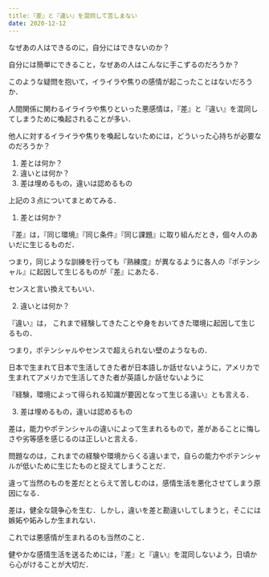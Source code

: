 ```yaml
---
title:『差』と『違い』を混同して苦しまない
date: 2020-12-12
---
```

なぜあの人はできるのに，自分にはできないのか？


自分には簡単にできること，なぜあの人はこんなに手こずるのだろうか？


このような疑問を抱いて，イライラや焦りの感情が起こったことはないだろうか．


人間関係に関わるイライラや焦りといった悪感情は，『差』と『違い』を混同してしまうために喚起されることが多い．


他人に対するイライラや焦りを喚起しないためには，どういった心持ちが必要なのだろうか？


1) 差とは何か？
2) 違いとは何か？
3) 差は埋めるもの，違いは認めるもの


上記の３点についてまとめてみる．


1. 差とは何か？


『差』は，『同じ環境』『同じ条件』『同じ課題』に取り組んだとき，個々人のあいだに生じるものだ．


つまり，同じような訓練を行っても『熟練度』が異なるように各人の『ポテンシャル』に起因して生じるものが『差』にあたる．


センスと言い換えてもいい．


2. 違いとは何か？


『違い』は， これまで経験してきたことや身をおいてきた環境に起因して生じるもの．


つまり，ポテンシャルやセンスで超えられない壁のようなもの．


日本で生まれて日本で生活してきた者が日本語しか話せないように，アメリカで生まれてアメリカで生活してきた者が英語しか話せないように


『経験，環境によって得られる知識が要因となって生じる違い』とも言える．


3. 差は埋めるもの，違いは認めるもの


差は，能力やポテンシャルの違いによって生まれるもので，差があることに悔しさや劣等感を感じるのは正しいと言える．


問題なのは，これまでの経験や環境からくる違いまで，自らの能力やポテンシャルが低いために生じたものと捉えてしまうことだ．


違って当然のものを差だととらえて苦しむのは，感情生活を悪化させてしまう原因になる．


差は，健全な競争心を生む．しかし，違いを差と勘違いしてしまうと，そこには嫉妬や妬みしか生まれない．


これでは悪感情が生まれるのも当然のこと．


健やかな感情生活を送るためには，『差』と『違い』を混同しないよう，日頃から心がけることが大切だ．
